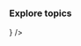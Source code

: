 
<div style={{ display: "flex", justifyContent: "center" }}>
  <div style={{ marginTop: "12px" }}>
    <Logo />
  </div>
</div>

### Explore topics

<div style={{ height: "16px" }} />

<CardGrid>
  <Link href="/test">
    <Card
      title="Salus Overview"
      text="information"
      iconSVG={
        <svg xmlns="http://www.w3.org/2000/svg" width="40" height="40" viewBox="0 0 40 40" fill="none">
          <path
            d=""
            stroke="black"
            strokeWidth="2"
            strokeLinecap="round"
            strokeLinejoin="round"
          />
        </svg>
      }
    />
  </Link>
</CardGrid>